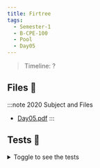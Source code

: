 ```yaml
---
title: Firtree
tags:
  - Semester-1
  - B-CPE-100
  - Pool
  - Day05
---
```

> Timeline: ?


## Files 📂

:::note 2020 Subject and Files
- [Day05.pdf](https://github.com/Studio-17/Epitech-Subjects/raw/main/Semester-1/B-CPE-100/Pool/Day05/Day05.pdf)
:::

## Tests 🤖
<details>
  <summary>Toggle to see the tests</summary>
  <div>
Yo
  </div>
</details>
